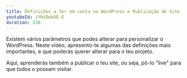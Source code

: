 ```yaml
---
title: Definições a ter em conta no WordPress e Publicação de Site
youtubeId: iYHzDob5E-E
duration: 338
---
```


Existem vários parâmetros que podes alterar para personalizar o WordPress. Neste vídeo, apresento-te algumas das definições mais importantes, e que poderás querer alterar para o teu projeto.

Aqui, aprenderás também a publicar o teu site, ou seja, pô-lo "live" para que todos o possam visitar.